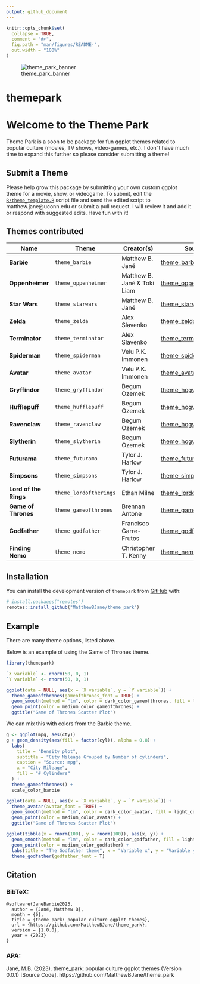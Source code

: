 ```yaml
---
output: github_document
---
```


<!-- README.md is generated from README.Rmd. Please edit that file -->

```r
knitr::opts_chunk$set(
  collapse = TRUE,
  comment = "#>",
  fig.path = "man/figures/README-",
  out.width = "100%"
)
```

![theme_park_banner](https://github.com/MatthewBJane/theme_park/assets/52077481/4c2e2885-d879-46e6-b61d-b253d8382597)

# themepark

<!-- badges: start -->
<!-- badges: end -->

# Welcome to the Theme Park
Theme Park is a soon to be package for fun ggplot themes related to popular culture (movies, TV shows, video-games, etc.). I don"t have much time to expand this further so please consider submitting a theme!

## Submit a Theme
Please help grow this package by submitting your own custom ggplot theme for a movie, show, or videogame. To submit, edit the [`R/theme_template.R`](R/theme_template.R) script file and send the edited script to matthew.jane@uconn.edu or submit a pull request. I will review it and add it or respond with suggested edits. Have fun with it!

## Themes contributed

Name | Theme | Creator(s) | Source
---- | ----- | ---------- | ------
**Barbie** | `theme_barbie` | Matthew B. Jané | [theme_barbie.R](https://raw.githubusercontent.com/MatthewBJane/theme_park/main/theme_barbie.R)
**Oppenheimer** | `theme_oppenheimer` | Matthew B. Jané & Toki Liam | [theme_oppenheimer.R](https://raw.githubusercontent.com/MatthewBJane/theme_park/main/theme_oppenheimer.R)
**Star Wars** | `theme_starwars` | Matthew B. Jané | [theme_starwars.R](https://raw.githubusercontent.com/MatthewBJane/theme_park/main/theme_starwars.R)
**Zelda** | `theme_zelda` | Alex Slavenko | [theme_zelda.R](https://raw.githubusercontent.com/MatthewBJane/theme_park/main/theme_zelda.R)
**Terminator** | `theme_terminator` | Alex Slavenko | [theme_terminator.R](https://raw.githubusercontent.com/MatthewBJane/theme_park/main/theme_terminator.R)
**Spiderman** | `theme_spiderman` | Velu P.K. Immonen | [theme_spiderman.R](https://raw.githubusercontent.com/MatthewBJane/theme_park/main/theme_spiderman.R)
**Avatar** | `theme_avatar` | Velu P.K. Immonen | [theme_avatar.R](https://raw.githubusercontent.com/MatthewBJane/theme_park/main/theme_avatar.R)
**Gryffindor** | `theme_gryffindor` | Begum Ozemek | [theme_hogwarts.R](https://raw.githubusercontent.com/MatthewBJane/theme_park/main/theme_hogwarts.R)
**Hufflepuff** | `theme_hufflepuff` | Begum Ozemek | [theme_hogwarts.R](https://raw.githubusercontent.com/MatthewBJane/theme_park/main/theme_hogwarts.R)
**Ravenclaw** | `theme_ravenclaw` | Begum Ozemek | [theme_hogwarts.R](https://raw.githubusercontent.com/MatthewBJane/theme_park/main/theme_hogwarts.R)
**Slytherin** | `theme_slytherin` | Begum Ozemek | [theme_hogwarts.R](https://raw.githubusercontent.com/MatthewBJane/theme_park/main/theme_hogwarts.R)
**Futurama** | `theme_futurama` | Tylor J. Harlow | [theme_futurama.R](https://raw.githubusercontent.com/MatthewBJane/theme_park/main/theme_futurama.R)
**Simpsons** | `theme_simpsons` | Tylor J. Harlow | [theme_simpsons.R](https://raw.githubusercontent.com/MatthewBJane/theme_park/main/theme_simpsons.R)
**Lord of the Rings** | `theme_lordoftherings` | Ethan Milne | [theme_lordoftherings.R](https://raw.githubusercontent.com/MatthewBJane/theme_park/main/theme_lordoftherings.R)
**Game of Thrones** | `theme_gameofthrones` | Brennan Antone | [theme_gameofthrones.R](https://raw.githubusercontent.com/MatthewBJane/theme_park/main/theme_gameofthrones.R)
**Godfather** | `theme_godfather` | Francisco Garre-Frutos | [theme_godfather.R](https://raw.githubusercontent.com/MatthewBJane/theme_park/main/theme_godfather.R)
**Finding Nemo** | `theme_nemo` | Christopher T. Kenny | [theme_nemo.R](https://raw.githubusercontent.com/MatthewBJane/theme_park/main/theme_nemo.R)


## Installation

You can install the development version of `themepark` from [GitHub](https://github.com/) with:

``` r
# install.packages("remotes")
remotes::install_github("MatthewBJane/theme_park")
```

## Example

There are many theme options, listed above. 

Below is an example of using the Game of Thrones theme.

```r
library(themepark)

`X variable` <- rnorm(50, 0, 1)
`Y variable` <- rnorm(50, 0, 1)

ggplot(data = NULL, aes(x = `X variable`, y = `Y variable`)) +
  theme_gameofthrones(gameofthrones_font = TRUE) +
  geom_smooth(method = "lm", color = dark_color_gameofthrones, fill = light_color_gameofthrones) +
  geom_point(color = medium_color_gameofthrones) +
  ggtitle("Game of Thrones Scatter Plot")
```

We can mix this with colors from the Barbie theme.

```r
g <- ggplot(mpg, aes(cty))
g + geom_density(aes(fill = factor(cyl)), alpha = 0.8) +
  labs(
    title = "Density plot",
    subtitle = "City Mileage Grouped by Number of cylinders",
    caption = "Source: mpg",
    x = "City Mileage",
    fill = "# Cylinders"
  ) +
  theme_gameofthrones() +
  scale_color_barbie
```

```r
ggplot(data = NULL, aes(x = `X variable`, y = `Y variable`)) +
  theme_avatar(avatar_font = TRUE) +
  geom_smooth(method = "lm", color = dark_color_avatar, fill = light_color_avatar) +
  geom_point(color = medium_color_avatar) +
  ggtitle("Game of Thrones Scatter Plot")
```


```r
ggplot(tibble(x = rnorm(100), y = rnorm(100)), aes(x, y)) +
  geom_smooth(method = "lm", color = dark_color_godfather, fill = light_color_godfather) +
  geom_point(color = medium_color_godfather) +
  labs(title = "The Godfather theme", x = "Variable x", y = "Variable y") +
  theme_godfather(godfather_font = T)
```


## Citation

### BibTeX:
```
@software{JaneBarbie2023,
  author = {Jané, Matthew B},
  month = {6},
  title = {theme_park: popular culture ggplot themes},
  url = {https://github.com/MatthewBJane/theme_park},
  version = {1.0.0},
  year = {2023}
}
```
### APA:
Jané, M.B. (2023). theme_park: popular culture ggplot themes (Version 0.0.1) [Source Code]. https://github.com/MatthewBJane/theme_park
